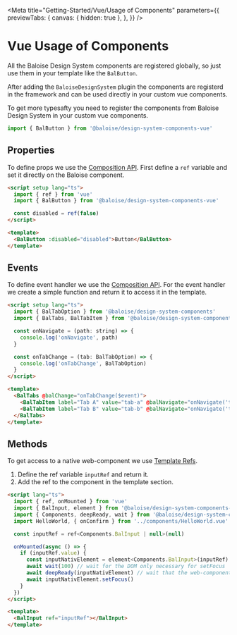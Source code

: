 
<Meta
  title="Getting-Started/Vue/Usage of Components"
  parameters={{
    previewTabs: {
      canvas: { hidden: true },
    },
  }}
/>

# Vue Usage of Components

All the Baloise Design System components are registered globally, so just use them in your template like the `BalButton`.

After adding the `BaloiseDesignSystem` plugin the components are registerd in the framework and can be used directly in your custom vue components.

To get more typesafty you need to register the components from Baloise Design System in your custom vue components.

```typescript
import { BalButton } from '@baloise/design-system-components-vue'
```

## Properties

To define props we use the [Composition API](https://v3.vuejs.org/api/composition-api.html#setup).
First define a `ref` variable and set it directly on the Baloise component.

```html
<script setup lang="ts">
  import { ref } from 'vue'
  import { BalButton } from '@baloise/design-system-components-vue'

  const disabled = ref(false)
</script>

<template>
  <BalButton :disabled="disabled">Button</BalButton>
</template>
```

## Events

To define event handler we use the [Composition API](https://v3.vuejs.org/api/composition-api.html#setup).
For the event handler we create a simple function and return it to access it in the template.

```html
<script setup lang="ts">
  import { BalTabOption } from '@baloise/design-system-components'
  import { BalTabs, BalTabItem } from '@baloise/design-system-components-vue'

  const onNavigate = (path: string) => {
    console.log('onNavigate', path)
  }

  const onTabChange = (tab: BalTabOption) => {
    console.log('onTabChange', BalTabOption)
  }
</script>

<template>
  <BalTabs @balChange="onTabChange($event)">
    <BalTabItem label="Tab A" value="tab-a" @balNavigate="onNavigate('tab-a')"></BalTabItem>
    <BalTabItem label="Tab B" value="tab-b" @balNavigate="onNavigate('tab-b')"></BalTabItem>
  </BalTabs>
</template>
```

## Methods

To get access to a native web-component we use [Template Refs](https://v3.vuejs.org/guide/composition-api-template-refs.html).

1. Define the ref variable `inputRef` and return it.
2. Add the ref to the component in the template section.

```html
<script lang="ts">
  import { ref, onMounted } from 'vue'
  import { BalInput, element } from '@baloise/design-system-components-vue'
  import { Components, deepReady, wait } from '@baloise/design-system-components'
  import HelloWorld, { onConfirm } from '../components/HelloWorld.vue'

  const inputRef = ref<Components.BalInput | null>(null)

  onMounted(async () => {
    if (inputRef.value) {
      const inputNativElement = element<Components.BalInput>(inputRef)
      await wait(100) // wait for the DOM only necessary for setFocus
      await deepReady(inputNativElement) // wait that the web-component is ready
      await inputNativElement.setFocus()
    }
  })
</script>

<template>
  <BalInput ref="inputRef"></BalInput>
</template>
```

<bal-doc-github link="D:/Baloise/projects/baloise-incubator/design-system/packages/components/src/stories/getting-started/vue/02-01-usage-component.stories.mdx"></bal-doc-github>
